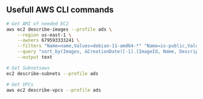 
## Usefull AWS CLI commands
```sh
# Get AMI of needed EC2
aws ec2 describe-images --profile ads \
    --region us-east-1 \
    --owners 679593333241 \
    --filters "Name=name,Values=debian-11-amd64-*" "Name=is-public,Values=true" "Name=state,Values=available" \
    --query "sort_by(Images, &CreationDate)[-1].[ImageId, Name, Description]" \
    --output text

# Get Subnetsaws
ec2 describe-subnets --profile ads

# Get VPCs
aws ec2 describe-vpcs --profile ads
```